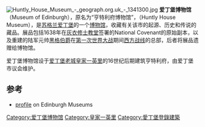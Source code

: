 [[File:Huntly_House_Museum_-_geograph.org.uk_-_1341300.jpg|thumb]]
'''爱丁堡博物馆'''（Museum of Edinburgh），原名为“亨特利府博物馆”，（Huntly House Museum），是[[苏格兰|苏格兰]][[爱丁堡|爱丁堡]]的一个[[博物馆|博物馆]]，收藏有关该市的起源、历史和传说的藏品。展品包括1638年在[[灰衣修士教堂|灰衣修士教堂]]签署的National Covenant的原始副本，以及重建的陆军元帅[[道格拉斯·黑格，第一代黑格伯爵|黑格伯爵]]在[[第一次世界大战|第一次世界大战]]期间[[西方战线_(第一次世界大战)|西方战线]]的总部，后者将展品遗赠给博物馆。

爱丁堡博物馆设于[[爱丁堡老城|爱丁堡老城]][[皇家一英里|皇家一英里]]的16世纪后期建筑亨特利府，由爱丁堡市议会维护。

==参考==
* [http://www.edinburghmuseums.org.uk/Venues/Museum-of-Edinburgh profile] {{Wayback|url=http://www.edinburghmuseums.org.uk/Venues/Museum-of-Edinburgh |date=20170220051914 }} on Edinburgh Museums
{{coord|55.9514|-3.1796|type:landmark_region:GB|display=title}}

[[Category:爱丁堡博物馆|Category:爱丁堡博物馆]]
[[Category:皇家一英里|Category:皇家一英里]]
[[Category:愛丁堡登錄建築|Category:愛丁堡登錄建築]]